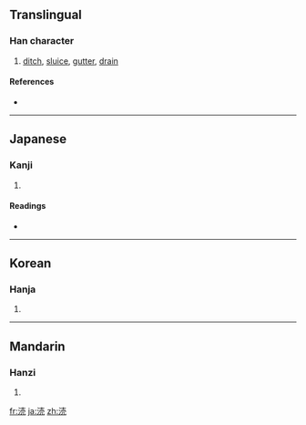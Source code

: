 {{also|瀆}}
==Translingual==

===Han character===
{{Han char|rn=85|rad=水|as=07|sn=10|four=|canj=水土月山 (EGBU)}}

# [[ditch]], [[sluice]], [[gutter]], [[drain]]

====References====
* {{Han ref|kx=0627.311|hdz=31619.021|uh=6D9C|ud=28060}}

----

==Japanese==

===Kanji===
{{ja-kanji|grade=|rs=水07}}

# {{defn|Japanese}}

====Readings====
* {{ja-readings|on=[[とく]] (toku), [[とう]] (tō)|kun=[[みぞ]] (mizo), [[けがす]] (kegasu), [[けがれ]] (kegare)}}

----

==Korean==

===Hanja===
{{ko-hanja|hangeul=독|eumhun=|rv=dok|mr=tok|y=tok}}

# {{defn|Korean}}

----

==Mandarin==

===Hanzi===
{{cmn-hanzi|pin=[[dú]] ([[du2]]), [[láo]] ([[lao2]])|wg=tu<sup>2</sup>, lao<sup>2</sup>}}

# {{defn|Mandarin}}

[[fr:涜]]
[[ja:涜]]
[[zh:涜]]
